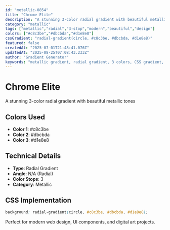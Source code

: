 ```yaml
---
id: "metallic-0854"
title: "Chrome Elite"
description: "A stunning 3-color radial gradient with beautiful metallic tones"
category: "metallic"
tags: ["metallic","radial","3-stop","modern","beautiful","design"]
colors: ["#c8c3be","#dbcbda","#d1e8e8"]
cssGradient: "radial-gradient(circle, #c8c3be, #dbcbda, #d1e8e8)"
featured: false
createdAt: "2025-07-01T21:48:41.076Z"
updatedAt: "2025-08-25T07:08:43.233Z"
author: "Gradient Generator"
keywords: "metallic gradient, radial gradient, 3 colors, CSS gradient, design, #c8c3be, #dbcbda, #d1e8e8"
---
```


# Chrome Elite

A stunning 3-color radial gradient with beautiful metallic tones

## Colors Used
- **Color 1**: #c8c3be
- **Color 2**: #dbcbda
- **Color 3**: #d1e8e8

## Technical Details
- **Type**: Radial Gradient
- **Angle**: N/A (Radial)
- **Color Stops**: 3
- **Category**: Metallic

## CSS Implementation
```css
background: radial-gradient(circle, #c8c3be, #dbcbda, #d1e8e8);
```

Perfect for modern web design, UI components, and digital art projects.
